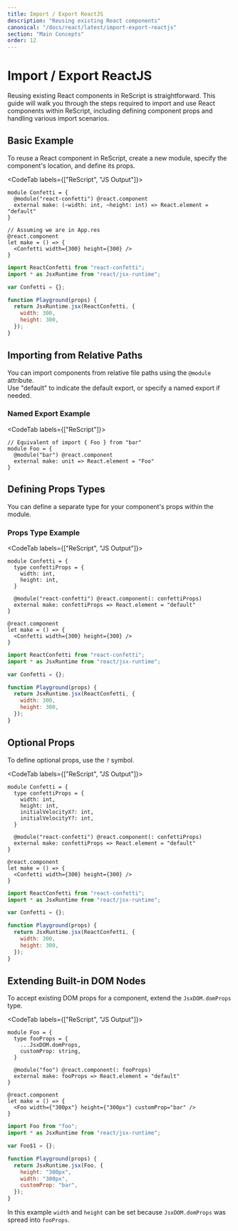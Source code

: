 ```yaml
---
title: Import / Export ReactJS
description: "Reusing existing React components"
canonical: "/docs/react/latest/import-export-reactjs"
section: "Main Concepts"
order: 12
---
```


# Import / Export ReactJS

Reusing existing React components in ReScript is straightforward.
This guide will walk you through the steps required to import and use React components within ReScript,
including defining component props and handling various import scenarios.

## Basic Example

To reuse a React component in ReScript, create a new module, specify the component's location, and define its props.

<CodeTab labels={["ReScript", "JS Output"]}>

```res example
module Confetti = {
  @module("react-confetti") @react.component
  external make: (~width: int, ~height: int) => React.element = "default"
}

// Assuming we are in App.res
@react.component
let make = () => {
  <Confetti width={300} height={300} />
}
```

```js
import ReactConfetti from "react-confetti";
import * as JsxRuntime from "react/jsx-runtime";

var Confetti = {};

function Playground(props) {
  return JsxRuntime.jsx(ReactConfetti, {
    width: 300,
    height: 300,
  });
}
```

</CodeTab>

## Importing from Relative Paths

You can import components from relative file paths using the `@module` attribute.  
Use "default" to indicate the default export, or specify a named export if needed.

### Named Export Example

<CodeTab labels={["ReScript"]}>

```res example
// Equivalent of import { Foo } from "bar"
module Foo = {
  @module("bar") @react.component
  external make: unit => React.element = "Foo"
}
```

</CodeTab>

## Defining Props Types

You can define a separate type for your component's props within the module.

### Props Type Example

<CodeTab labels={["ReScript", "JS Output"]}>

```res example
module Confetti = {
  type confettiProps = {
    width: int,
    height: int,
  }

  @module("react-confetti") @react.component(: confettiProps)
  external make: confettiProps => React.element = "default"
}

@react.component
let make = () => {
  <Confetti width={300} height={300} />
}
```

```js
import ReactConfetti from "react-confetti";
import * as JsxRuntime from "react/jsx-runtime";

var Confetti = {};

function Playground(props) {
  return JsxRuntime.jsx(ReactConfetti, {
    width: 300,
    height: 300,
  });
}
```

</CodeTab>

## Optional Props

To define optional props, use the `?` symbol.

<CodeTab labels={["ReScript", "JS Output"]}>

```res example
module Confetti = {
  type confettiProps = {
    width: int,
    height: int,
    initialVelocityX?: int,
    initialVelocityY?: int,
  }

  @module("react-confetti") @react.component(: confettiProps)
  external make: confettiProps => React.element = "default"
}

@react.component
let make = () => {
  <Confetti width={300} height={300} />
}
```

```js
import ReactConfetti from "react-confetti";
import * as JsxRuntime from "react/jsx-runtime";

var Confetti = {};

function Playground(props) {
  return JsxRuntime.jsx(ReactConfetti, {
    width: 300,
    height: 300,
  });
}
```

</CodeTab>

## Extending Built-in DOM Nodes

To accept existing DOM props for a component, extend the `JsxDOM.domProps` type.

<CodeTab labels={["ReScript", "JS Output"]}>

```res example
module Foo = {
  type fooProps = {
    ...JsxDOM.domProps,
    customProp: string,
  }

  @module("foo") @react.component(: fooProps)
  external make: fooProps => React.element = "default"
}

@react.component
let make = () => {
  <Foo width={"300px"} height={"300px"} customProp="bar" />
}
```

```js
import Foo from "foo";
import * as JsxRuntime from "react/jsx-runtime";

var Foo$1 = {};

function Playground(props) {
  return JsxRuntime.jsx(Foo, {
    height: "300px",
    width: "300px",
    customProp: "bar",
  });
}
```

</CodeTab>

In this example `width` and `height` can be set because `JsxDOM.domProps` was spread into `fooProps`.
